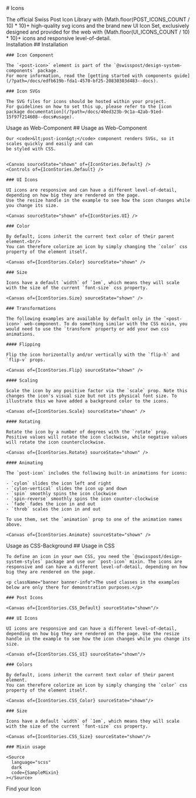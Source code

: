 
<Meta of={IconStories} />

<div className="docs-title">
  # Icons

  <link-design of={JSON.stringify(IconStories)}></link-design>
</div>

<div className="lead">
  The official Swiss Post Icon Library with {Math.floor(POST_ICONS_COUNT / 10) * 10}+ high-quality svg icons and the brand new UI Icon Set, exclusively designed and provided for the web with {Math.floor(UI_ICONS_COUNT / 10) * 10}+ icons and responsive level-of-detail.
</div>

<post-tabs active-panel="search">
  <post-tab-header panel="installation">Installation</post-tab-header>
  <post-tab-panel name="installation">
    ## Installation

    ### Icon Component

    The `<post-icon>` element is part of the `@swisspost/design-system-components` package.
    For more information, read the [getting started with components guide](/?path=/docs/edfb619b-fda1-4570-bf25-20830303d483--docs).

    ### Icon SVGs

    The SVG files for icons should be hosted within your project.
    For guidelines on how to set this up, please refer to the [icon package documentation](/?path=/docs/40ed323b-9c1a-42ab-91ed-15f97f214608--docs#usage).
  </post-tab-panel>

  <post-tab-header panel="component">Usage as Web-Component</post-tab-header>
  <post-tab-panel name="component">
    ## Usage as Web-Component

    Our <code>&lt;post-icon&gt;</code> component renders SVGs, so it scales quickly and easily and can
    be styled with CSS.


    <Canvas sourceState="shown" of={IconStories.Default} />
    <Controls of={IconStories.Default} />

    ### UI Icons

    UI icons are responsive and can have a different level-of-detail, depending on how big they are rendered on the page.
    Use the resize handle in the example to see how the icon changes while you change its size.

    <Canvas sourceState="shown" of={IconStories.UI} />

    ### Color

    By default, icons inherit the current text color of their parent element.<br/>
    You can therefore colorize an icon by simply changing the `color` css property of the element itself.

    <Canvas of={IconStories.Color} sourceState="shown" />

    ### Size

    Icons have a default `width` of `1em`, which means they will scale with the size of the current `font-size` css property.

    <Canvas of={IconStories.Size} sourceState="shown" />

    ### Transformations

    The following examples are available by default only in the `<post-icon>` web-component. To do something similar with the CSS mixin, you would need to use the `transform` property or add your own css animations.

    #### Flipping

    Flip the icon horizontally and/or vertically with the `flip-h` and `flip-v` props.

    <Canvas of={IconStories.Flip} sourceState="shown" />

    #### Scaling

    Scale the icon by any positive factor via the `scale` prop. Note this changes the icon's visual size but not its physical font size. To illustrate this we have added a background color to the icons.

    <Canvas of={IconStories.Scale} sourceState="shown" />

    #### Rotating

    Rotate the icon by a number of degrees with the `rotate` prop. Positive values will rotate the icon clockwise, while negative values will rotate the icon counterclockwise.

    <Canvas of={IconStories.Rotate} sourceState="shown" />

    #### Animating

    The `post-icon` includes the following built-in animations for icons:

    - `cylon` slides the icon left and right
    - `cylon-vertical` slides the icon up and down
    - `spin` smoothly spins the icon clockwise
    - `spin-reverse` smoothly spins the icon counter-clockwise
    - `fade` fades the icon in and out
    - `throb` scales the icon in and out

    To use them, set the `animation` prop to one of the animation names above.

    <Canvas of={IconStories.Animate} sourceState="shown" />

  </post-tab-panel>

  <post-tab-header panel="scss">Usage as CSS-Background</post-tab-header>
  <post-tab-panel name="scss">
    ## Usage in CSS

    To define an icon in your own CSS, you need the `@swisspost/design-system-styles` package and use our `post-icon` mixin. The icons are responsive and can have a different level-of-detail, depending on how big they are rendered on the page.

    <p className="banner banner-info">The used classes in the examples below are only there for demonstration purposes.</p>
    
    ### Post Icons

    <Canvas of={IconStories.CSS_Default} sourceState="shown"/>

    ### UI Icons

    UI icons are responsive and can have a different level-of-detail, depending on how big they are rendered on the page. Use the resize handle in the example to see how the icon changes while you change its size.

    <Canvas of={IconStories.CSS_UI} sourceState="shown"/>

    ### Colors

    By default, icons inherit the current text color of their parent element.
    You can therefore colorize an icon by simply changing the `color` css property of the element itself.

    <Canvas of={IconStories.CSS_Color} sourceState="shown"/>

    ### Size

    Icons have a default `width` of `1em`, which means they will scale with the size of the current `font-size` css property.

    <Canvas of={IconStories.CSS_Size} sourceState="shown"/>

    ### Mixin usage

    <Source
      language="scss"
      dark
      code={SampleMixin}
    ></Source>

  </post-tab-panel>

  <post-tab-header panel="search">Find your Icon</post-tab-header>
  <post-tab-panel name="search">
    <Search />
  </post-tab-panel>
</post-tabs>
